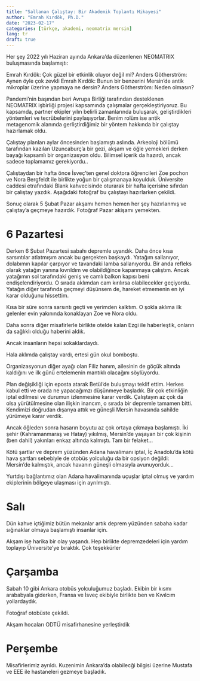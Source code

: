 ```yaml
---
title: "Sallanan Çalıştay: Bir Akademik Toplantı Hikayesi"
author: "Emrah Kırdök, Ph.D."
date: "2023-02-17"
categories: [türkçe, akademi, neomatrix mersin]
lang: tr
draft: true
---
```


Her şey 2022 yılı Haziran ayında Ankara'da düzenlenen NEOMATRIX buluşmasında başlamıştı:

Emrah Kırdök: Çok güzel bir etkinlik oluyor değil mi?
Anders Götherström: Aynen öyle çok zevkli
Emrah Kırdök: Bunun bir benzerini Mersin'de antik mikroplar üzerine yapmaya ne dersin?
Anders Götherström: Neden olmasın?

Pandemi'nin başından beri Avrupa Birliği tarafından desteklenen NEOMATRIX işbirliği projesi kapsamında çalışmalar gerçekleştiriyoruz. Bu kapsamda, partner ekipler yılın belirli zamanlarında buluşarak, geliştirdikleri yöntemleri ve tecrübelerini paylaşıyorlar. Benim rolüm ise antik metagenomik alanında gerliştirdiğimiz bir yöntem hakkında bir çalıştay hazırlamak oldu.

Çalıştay planları aylar öncesinden başlamıştı aslında. Arkeoloji bölümü tarafından kazılan Uzuncaburç'a bir gezi, akşam ve öğle yemekleri derken bayağı kapsamlı bir organizasyon oldu. Bilimsel içerik da hazırdı, ancak sadece toplamamız gerekiyordu..

Çalıştaydan bir hafta önce İsveç'ten genel doktora öğrencileri Zoe pochon ve Nora Bergfeldt ile birlikte yoğun bir çalışmanaya koyulduk. Üniversite caddesi etrafındaki Blank kahvecisinde oturarak bir hafta içerisine sıfırdan bir çalıştay yazdık. Aşağıdaki fotoğraf bu çalıştayı hazırlarken çekildi.

Sonuç olarak 5 Şubat Pazar akşamı hemen hemen her şey hazırlanmış ve çalıştay'a geçmeye hazırdık. Fotoğraf Pazar akişamı yemekten.

# 6 Pazartesi

Derken 6 Şubat Pazartesi sabahı depremle uyandık. Daha önce kısa sarsıntılar atlatmışım ancak bu gerçekten başkaydı. Yatağım sallanıyor, dolabımın kapılar çarpıyor ve tavandaki lamba sallanıyordu. Bir anda refleks olarak yatağın yanına kıvrıldım ve olabildiğince kapanmaya çalıştım. Ancak yatağımın sol tarafındaki geniş ve camlı balkon kapısı beni endişelendiriyordu. O sırada aklımdan cam kırılırsa olabilecekler geçiyordu. Yatağın diğer tarafında geçmeyi düşünsem de, hareket etmemenin en iyi karar olduğunu hissettim.

Kısa bir süre sonra sarsıntı geçti ve yerimden kalktım. O şokla aklıma ilk gelenler evin yakınında konaklayan Zoe ve Nora oldu.

Daha sonra diğer misafirlerle birlikte otelde kalan Ezgi ile haberleştik, onların da sağlıklı olduğu haberini aldık.

Ancak insanların hepsi sokaklardaydı.

Hala aklımda çalıştay vardı, ertesi gün okul bomboştu. 

Organizasyonun diğer ayağı olan Filiz hanım, ailesinin de göçük altında kaldığını ve ilk günü ertelemenin mantıklı olacağını söylüyordu.

Plan değişikliği için eposta atarak Betül'de buluşmayı teklif ettim. Herkes kabul etti ve orada ne yapacağımzı düşünmeye başladık. Bir çok etkinliğin iptal edilmesi ve durumun izlenmesine karar verdik. Çalıştayın az çok da olsa yürütülmesine olan ilişkin inancım, o sırada bir depremle tamamen bitti. Kendimizi doğrudan dışarıya attık ve güneşli Mersin havasında sahilde yürümeye karar verdik.

Ancak öğleden sonra hasarın boyutu az çok ortaya çıkmaya başlamıştı. İki şehir (Kahramanmaraş ve Hatay) yıkılmış, Mersin'de yaşayan bir çok kişinin (ben dahil) yakınları enkaz altında kalmıştı. Tam bir felaket...

Kötü şartlar ve deprem yüzünden Adana havalimanı iptal, İç Anadolu'da kötü hava şartları sebebiyle de otobüs yolculuğu da bir opsiyon değildi: Mersin'de kalmıştık, ancak havanın güneşli olmasıyla avunuyorduk...

Yurtdışı bağlantımız olan Adana havalimanında uçuşlar iptal olmuş ve yardım ekiplerinin bölgeye ulaşması için ayrılmıştı.



# Salı

Dün kahve içtiğimiz bütün mekanlar artık deprem yüzünden sabaha kadar sığınaklar olmaya başlamıştı insanlar için. 

Akşam ise harika bir olay yaşandı. Hep birlikte depremzedeleri için yardım toplayıp Üniversite'ye bıraktık. Çok teşekkürler

# Çarşamba

Sabah 10 gibi Ankara otobüs yolculuğumuz başladı. Ekibin bir kısmı arababyala giderken, Fransa ve İsveç ekibiyle birlikte ben ve Kıvılcım yollardaydık.

Fotoğraf otobüste çekildi.

Akşam hocaları ODTÜ misafirhanesine yerleştirdik


# Perşembe

Misafirlerimiz ayrıldı. Kuzenimin Ankara'da olabilecği bilgisi üzerine Mustafa ve EEE ile hastaneleri gezmeye başladık. 